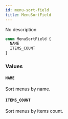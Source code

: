 ```yaml
---
id: menu-sort-field
title: MenuSortField
---
```



No description

```graphql
enum MenuSortField {
  NAME
  ITEMS_COUNT
}
```


### Values

#### `NAME` 

Sort menus by name.


#### `ITEMS_COUNT` 

Sort menus by items count.




